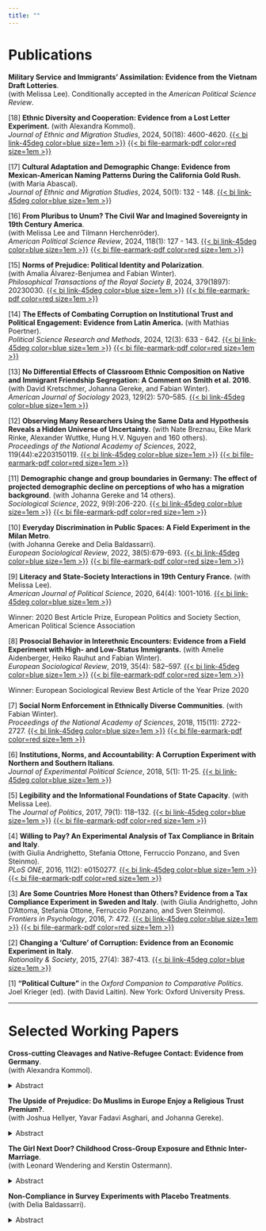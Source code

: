 ```yaml
---
title: ""
---
```


# Publications


**Military Service and Immigrants’ Assimilation: Evidence from the Vietnam Draft Lotteries**.  
(with Melissa Lee).
Conditionally accepted in the *American Political Science Review*.



[18] **Ethnic Diversity and Cooperation: Evidence from a Lost Letter Experiment.** (with Alexandra Kommol).   
*Journal of Ethnic and Migration Studies*, 2024, 50(18): 4600-4620. 
[{{< bi link-45deg color=blue size=1em >}}](https://www.tandfonline.com/doi/full/10.1080/1369183X.2024.2334909) 
[{{< bi file-earmark-pdf color=red size=1em >}}](https://www.tandfonline.com/doi/epdf/10.1080/1369183X.2024.2334909?needAccess=true)


[17] **Cultural Adaptation and Demographic Change: Evidence from Mexican-American Naming Patterns During the California Gold Rush.** (with Maria Abascal).  
*Journal of Ethnic and Migration Studies*, 2024, 50(1): 132 - 148. 
[{{< bi link-45deg color=blue size=1em >}}](https://www.tandfonline.com/doi/full/10.1080/1369183X.2023.2259039) 


[16] **From Pluribus to Unum? The Civil War and Imagined Sovereignty in 19th Century America**.   
(with Melissa Lee and Tilmann Herchenröder).  
*American Political Science Review*, 2024, 118(1): 127 - 143. 
[{{< bi link-45deg color=blue size=1em >}}](https://doi.org/10.1017/S0003055423000096) 
[{{< bi file-earmark-pdf color=red size=1em >}}](https://www.cambridge.org/core/services/aop-cambridge-core/content/view/209A985C6BFB23E4B7B3E46FC22FF513/S0003055423000096a.pdf/from-pluribus-to-unum-the-civil-war-and-imagined-sovereignty-in-nineteenth-century-america.pdf)


[15] **Norms of Prejudice: Political Identity and Polarization**.   
(with Amalia Álvarez-Benjumea and Fabian Winter).   
*Philosophical Transactions of the Royal Society B*, 2024, 379(1897): 20230030. 
[{{< bi link-45deg color=blue size=1em >}}](https://royalsocietypublishing.org/doi/10.1098/rstb.2023.0030) 
[{{< bi file-earmark-pdf color=red size=1em >}}](https://royalsocietypublishing.org/doi/epdf/10.1098/rstb.2023.0030)


[14] **The Effects of Combating Corruption on Institutional Trust and Political Engagement: Evidence from Latin America.**  (with Mathias Poertner).   
*Political Science Research and Methods*, 2024, 12(3): 633 - 642. 
[{{< bi link-45deg color=blue size=1em >}}](https://doi.org/10.1017/psrm.2023.4) 
[{{< bi file-earmark-pdf color=red size=1em >}}](https://www.cambridge.org/core/services/aop-cambridge-core/content/view/60F64403542AEAF4895D94DE2F0CA516/S2049847023000043a.pdf/the-effects-of-combating-corruption-on-institutional-trust-and-political-engagement-evidence-from-latin-america.pdf)


[13] **No Differential Effects of Classroom Ethnic Composition on Native and Immigrant Friendship Segregation: A Comment on Smith et al. 2016**.   
(with David Kretschmer, Johanna Gereke, and Fabian Winter).   
*American Journal of Sociology* 2023, 129(2): 570–585.
[{{< bi link-45deg color=blue size=1em >}}](https://www.journals.uchicago.edu/doi/10.1086/727823) 



[12] **Observing Many Researchers Using the Same Data and Hypothesis Reveals a Hidden Universe of Uncertainty.** (with Nate Breznau, Eike Mark Rinke, Alexander Wuttke, Hung H.V. Nguyen and 160 others).   
*Proceedings of the National Academy of Sciences*, 2022, 119(44):e2203150119.
[{{< bi link-45deg color=blue size=1em >}}](https://doi.org/10.1073/pnas.2203150119) 
[{{< bi file-earmark-pdf color=red size=1em >}}](https://www.pnas.org/doi/epub/10.1073/pnas.2203150119)



[11] **Demographic change and group boundaries in Germany: The effect of projected demographic decline on perceptions of who has a migration background**. (with Johanna Gereke and 14 others).    
*Sociological Science*, 2022, 9(9):206-220.
[{{< bi link-45deg color=blue size=1em >}}](https://sociologicalscience.com/articles-v9-9-206/)
[{{< bi file-earmark-pdf color=red size=1em >}}](https://sociologicalscience.com/download/vol-9/may/SocSci_v9_206to220.pdf)


[10] **Everyday Discrimination in Public Spaces: A Field Experiment in the Milan Metro**.   
(with Johanna Gereke and Delia Baldassarri).   
*European Sociological Review*, 2022, 38(5):679-693.
[{{< bi link-45deg color=blue size=1em >}}](https://academic.oup.com/esr/article/38/5/679/6524578)
[{{< bi file-earmark-pdf color=red size=1em >}}](https://watermark.silverchair.com/jcac008.pdf?token=AQECAHi208BE49Ooan9kkhW_Ercy7Dm3ZL_9Cf3qfKAc485ysgAAA00wggNJBgkqhkiG9w0BBwagggM6MIIDNgIBADCCAy8GCSqGSIb3DQEHATAeBglghkgBZQMEAS4wEQQMqJ3YBEYr2lDcW7N1AgEQgIIDAIZ9Lsuoh_yiRjk6HJUYON25YILQSSj9ie24C7WMZHm4zD7cWlR0KbcqkbfS3yVgf83D_8U1jzTvLdeuqKcCVrNiTjX5xHW6Qca6AJMaGgDDxjgp3FyEoA2Z_J6EoCsOMTh1GEhckoN_6JTogK7haBnZyf8ZWXWwXH4lwzytjRYHdIpG5ywzJy97-13clvL94ovS_oOuUhLMQZAQlCLbiombwE_Rzt3Ra5twM3z8qSyEVHtVApyFFyAM9nDXBbRn1y-3U2btmyLMm-MFkqVHYgwZ741ZlAddJEhHUQvEZBL-u20bFHCQ_N4nwRuivIsxvmn4zEFxr7FTDkXiCRZQQ5XAA0j7WUEC0RR17mZwCAd-qq2my7SAxJMlUc8LI41RvdmlU2tq6R3PHayYxs2Ve6VYmOowPwwwqDn-KI2vKHih6Ke6FvU8yHXBFDmbKrI1jY4AnPWcP8yZQ2rtQR9FCL_ZstaMbP2m_Hw-rvoC4_vjceHi6EENi4lQqK--NJG8csJKBWH64h2t_G6VU7DS37Mvwll78mBXoo11y_NT08nkS6O5Sa5B4mv9dLx-tc1znZ1iqVtnBdxOeyGWYmIIJbFtkgjgYve4A0kngP0V8cyYQN2gqJc0sONUrNTr7B_SDP6iQL3NrvVvP_uc5-IZRnXderVBQvZHJj0j-OX89IbuKC9qRcUU6AVFZzL0LYAZfe-DN2pGijpDiq5duKkyAgvq6Cuv5xP8j1iGMMaYGH8U5yhVQb9ThsSYrs2RhyRLNq6i4mYlXtUtBlnIFdofUi2RtrRrwS7Xc4vO9u1ms2vljXp7Caq1o6oA0Gy8IpQubSUE6MXaNNJGuLZOPDZDjP18qMR5JPGhKUZJ-y9LphIiwTv0bJnDFGB8DttSmA0K1knVYmpl3RCWURHSSUZBlcUTj2yo0WCWAICY13Oe9vtZhSBo8wUQHCNnrUZybQMOR-xF9ca83qQAZuEtLUtvu5X_QIhoM3fLZUl9CtAouwZnKHRb1mg1UT2ZEerhCdiz-Q)



[9] **Literacy and State-Society Interactions in 19th Century France.** (with Melissa Lee).   
*American Journal of Political Science*, 2020, 64(4): 1001-1016. 
[{{< bi link-45deg color=blue size=1em >}}](https://onlinelibrary.wiley.com/doi/abs/10.1111/ajps.12524?af=R)

::: {.callout-note appearance="minimal"}
Winner: 2020 Best Article Prize, European Politics and Society Section, American Political Science Association
:::


[8] **Prosocial Behavior in Interethnic Encounters: Evidence from a Field Experiment with High- and Low-Status Immigrants.**
(with Amelie Aidenberger, Heiko Rauhut and Fabian Winter).  
*European Sociological Review*, 2019, 35(4): 582–597. 
[{{< bi link-45deg color=blue size=1em >}}](https://academic.oup.com/esr/article/35/4/582/5512302)
[{{< bi file-earmark-pdf color=red size=1em >}}](https://watermark.silverchair.com/jcz030.pdf?token=AQECAHi208BE49Ooan9kkhW_Ercy7Dm3ZL_9Cf3qfKAc485ysgAAA0swggNHBgkqhkiG9w0BBwagggM4MIIDNAIBADCCAy0GCSqGSIb3DQEHATAeBglghkgBZQMEAS4wEQQM-x-mCk0s6EWZMDdwAgEQgIIC_sPPS3NJgORqfDCaeM1xmmPuMdNUlt-S9TA6CSWv2VIVk7J_LgrHTWU3fH_LmME4YM98wJecy5bEJ-2_QZiTq8yzdnIxzQQF_0YDkpnuwj0HK3mW7j7KLaSo3rKTKCAuH7rlHE-mNs21mpHBQLGTVcFEqril4Em2SuTexMO7_uHurDDcWjhfNKxgaGM1t_sXPOwSrg6nnaYP2H92657D_Mizz-QV0hyb2BxirQzhI7ZdeC-Ee7WHXyBHYTxf8JRLLh5xWvWrknaGvYAW5FINg43sDDrRfpHYcqjonwfEJGNQKY-u4K7TTM8Tr1netSaRbHUf6bv9AnSgnWp0l0GDIR5frlKpnJjYfy2RWpr3ymizo4L5JJxe7usIqxZJmjtwkvtzq9rkzeQg-Mpauyn3R0TVNiBibOvRf73KUiEcm0wHXVFTZk0_j2GZGoCKcrONQhlOwPv8kz8Lvrklrjt0OdlPhnIh0fXHl1-nla7DYuxc6tp7uhVfPyEbv58jSm_yvxxMHi-KTQgGNQdvwIJE9V1z_O9k5SJDPUPC_v8RpfKs9e_y9VbGcd6kkL4YVL956OLu45VfNpbquFeW2tSDjZAFxKItDoRAZWPTL9Z8uhWv-nLBoGh4kRu694aaCQSp6ZDbw3EYtEajqwOaV6pmqwym2Bvo3GpHLtspkw3W1DgZvYHClPwtsdYDhdVp5fLIfMZoq4khU7laJOR8uh4T2CLHRyoWVGBsnMn9PtNt74F_VPJZYWSditBqD9lJi_gI0Szo5R8luh9yXLgxWjDJcLm7u8djr1Gy2O1WV0Vqm1Lj99G4mDYMVI6mgG4j0zROhlz4ygrQn00D3La1Buw4hkLEr-3v1uZwwwLUu85bNWF9gC5WduOGfupz23xtWj41sog6nDMWbX6qRdMvQ0fcqdoLfYnLpvRvKmOiyleg3HkLz-ajWj13LW57jVTE14b3d4KLdN2ncG7EE3GJrr1CsQyBibzLO3JXULBlj2ns3ycGBs0MWIPcHk6u1VDcorY)

::: {.callout-caution appearance="minimal"}
Winner: European Sociological Review Best Article of the Year Prize 2020
:::


[7] **Social Norm Enforcement in Ethnically Diverse Communities**. (with Fabian Winter).   
*Proceedings of the National Academy of Sciences*, 2018, 115(11): 2722-2727.
[{{< bi link-45deg color=blue size=1em >}}](https://www.pnas.org/doi/10.1073/pnas.1718309115)
[{{< bi file-earmark-pdf color=red size=1em >}}](https://www.pnas.org/doi/epdf/10.1073/pnas.1718309115)


[6] **Institutions, Norms, and Accountability: A Corruption Experiment with Northern and Southern Italians**.   
*Journal of Experimental Political Science*, 2018, 5(1): 11-25.
[{{< bi link-45deg color=blue size=1em >}}](https://doi.org/10.1017/XPS.2017.26)


[5] **Legibility and the Informational Foundations of State Capacity**. (with Melissa Lee).   
The *Journal of Politics*, 2017, 79(1): 118–132.
[{{< bi link-45deg color=blue size=1em >}}](https://www.journals.uchicago.edu/doi/full/10.1086/688053)
[{{< bi file-earmark-pdf color=red size=1em >}}](https://www.journals.uchicago.edu/doi/epdf/10.1086/688053)


[4] **Willing to Pay? An Experimental Analysis of Tax Compliance in Britain and Italy**.   
(with Giulia Andrighetto, Stefania Ottone, Ferruccio Ponzano, and Sven Steinmo).   
*PLoS ONE*, 2016, 11(2): e0150277.
[{{< bi link-45deg color=blue size=1em >}}](https://journals.plos.org/plosone/article?id=10.1371/journal.pone.0150277)
[{{< bi file-earmark-pdf color=red size=1em >}}](https://journals.plos.org/plosone/article/file?id=10.1371/journal.pone.0150277&type=printable)


[3] **Are Some Countries More Honest than Others? Evidence from a Tax Compliance Experiment in Sweden and Italy**. (with Giulia Andrighetto,  John D'Attoma, Stefania Ottone, Ferruccio Ponzano, and Sven Steinmo).   
*Frontiers in Psychology*, 2016, 7: 472.
[{{< bi link-45deg color=blue size=1em >}}](https://www.frontiersin.org/journals/psychology/articles/10.3389/fpsyg.2016.00472/full)
[{{< bi file-earmark-pdf color=red size=1em >}}](https://www.readcube.com/articles/10.3389/fpsyg.2016.00472)


[2] **Changing a ‘Culture’ of Corruption: Evidence from an Economic Experiment in Italy**.   
*Rationality & Society*, 2015, 27(4): 387-413.
[{{< bi link-45deg color=blue size=1em >}}](https://journals.sagepub.com/doi/abs/10.1177/1043463115605475)


[1] **"Political Culture"** in the *Oxford Companion to Comparative Politics*. Joel Krieger (ed). (with David Laitin).  New York: Oxford University Press.


---

# Selected Working Papers


**Cross-cutting Cleavages and Native-Refugee Contact: Evidence from Germany**.   
(with Alexandra Kommol).

<details>
<summary>Abstract</summary>
The arrival of large numbers of asylum seekers in many European countries has raised critical questions concerning refugee integration. While prior research has examined individual characteristics (e.g. refugees’ educational attainment) and contextual conditions (e.g. local unemployment rates) as additive factors underlying social integration, we argue that complementarities between individual refugees and their place of resettlement can further enhance refugee-native contacts. Specifically, we focus on marital status as a key “milestone” shaping individuals’ social networks and study the influence of marital status similarity between indi- vidual refugees and their host communities. Using data from the IAB-BAMF-SOEP Survey of Refugees and leveraging the exogenous assignment of asylum seekers in Germany, we show that marital status similarity increases refugee-native contacts for all refugee groups except single refugee men. Importantly, the effects of contextual similarity are especially pronounced amongst female refugees, a group which tends to report fewer interactions with natives in the first place. Overall, we conclude refugees may stand to benefit from allocation policies that take “contextual fit” into account when assigning asylum seekers to places of residence.
</details>

**The Upside of Prejudice: Do Muslims in Europe Enjoy a Religious Trust Premium?**.  
(with Joshua Hellyer, Yavar Fadavi Asghari, and Johanna Gereke).

<details>
<summary>Abstract</summary>
Muslim immigrants in European societies are often perceived as more religious than their Christian counterparts. Such traditional religiosity is seen as conflicting with modern, liberal values, thereby contributing to Islamophobia. However, could Muslims' putative religiosity paradoxically increase their perceived trustworthiness? Drawing on research  suggesting that religiosity signals benevolent intentions, we test whether religious Muslims indeed benefit from a "trust premium". Combining insights from both population-based survey experiments and a lab-in-the-field experiment in Germany, we find that outwardly-religious Muslims are indeed (i) perceived as more trustworthy, and (ii) trusted more in monetary exchanges. The results indicate that perceived religiosity among Muslims in Europe may act as a social asset, thereby challenging prevailing narratives of Islam in Christian-heritage societies.
</details>

**The Girl Next Door? Childhood Cross-Group Exposure and Ethnic Inter-Marriage**.   
(with Leonard Wendering and Kerstin Ostermann).

<details>
<summary>Abstract</summary>
This study investigates the long-term effects of early-life inter-ethnic exposure on social integration outcomes focusing on the late 19th-century United States. Utilizing linked historical census data from  1880 and 1900, we analyze how the ethnic identity of childhood neighbors influences adult marriage choices. We employ hierarchical density-based spatial clustering to delineate historical ethnic neighborhoods, and use coarsened exact matching to identify "exposed" and "unexposed" individuals within the same  urban geographies. Even after accounting for (parents') residential choices,  we find that individuals growing up next to an ethnic outgroup family are significantly more likely to marry into their childhood neighbor’s ethnic group. These results are broadly in line with Contact Theory, and highlight the enduring impact of early intergroup interactions on long-term social integration.
</details>

**Non-Compliance in Survey Experiments with Placebo Treatments**.   
(with Delia Baldassarri).

<details>
<summary>Abstract</summary>
Survey experiments often utilize placebo controls which aim to mimic the treatment condition while leaving the key explanatory variable unaffected. We illustrate the problems that can arise under placebo-controlled designs when compliance with treat- ment assignment is imperfect (e.g. when respondents are inattentive to experimental manipulations). We argue that estimating complier average causal effects (CACEs) under these conditions requires either (i) the inclusion of a “pure control” condition involving no experimental manipulation, or (ii) the strong assumption that compliance profiles are balanced across the treatment and placebo arms. We illustrate these points with data from a “failed” survey experiment on how the performance of ethnic minorities affects processes of social categoriazion.
</details>




